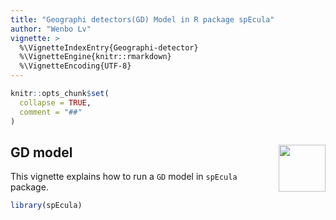```yaml
---
title: "Geographi detectors(GD) Model in R package spEcula"
author: "Wenbo Lv"
vignette: >
  %\VignetteIndexEntry{Geographi-detector}
  %\VignetteEngine{knitr::rmarkdown}
  %\VignetteEncoding{UTF-8}
---
```


```r
knitr::opts_chunk$set(
  collapse = TRUE,
  comment = "##"
)
```

##  GD model <img src="../man/figures/logo.png" align="right" height="75"/>

This vignette explains how to run a `GD` model in `spEcula` package.

```r
library(spEcula)
```
